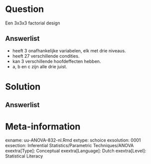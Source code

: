 
Question
========
  
Een 3x3x3 factorial design
  
Answerlist
----------
* heeft 3 onafhankelijke variabelen, elk met drie niveaus.
* heeft 27 verschillende condities.
* kan 3 verschillende hoofdeffecten hebben.
* a, b en c zijn alle drie juist.


Solution
========
  


Answerlist
----------



Meta-information
================
exname: uu-ANOVA-832-nl.Rmd
extype: schoice
exsolution: 0001
exsection: Inferential Statistics/Parametric Techniques/ANOVA
exextra[Type]: Conceptual
exextra[Language]: Dutch
exextra[Level]: Statistical Literacy
